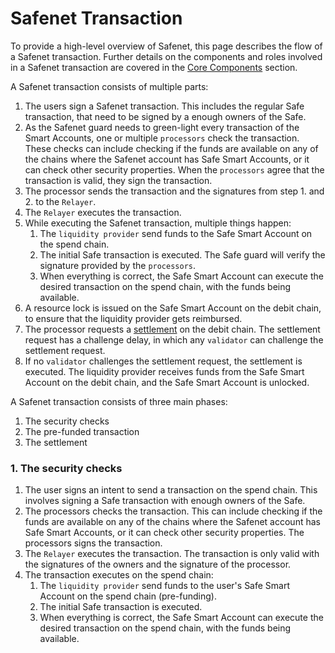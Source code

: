 # Safenet Transaction

To provide a high-level overview of Safenet, this page describes the flow of a Safenet transaction.
Further details on the components and roles involved in a Safenet transaction are covered in the [Core Components](../core-components/processor.mdx) section.

A Safenet transaction consists of multiple parts:

1. The users sign a Safenet transaction. 
This includes the regular Safe transaction, that need to be signed by a enough owners of the Safe.
2. As the Safenet guard needs to green-light every transaction of the Smart Accounts, one or multiple `processors` check the transaction. 
These checks can include checking if the funds are available on any of the chains where the Safenet account has Safe Smart Accounts, or it can check other security properties.
When the `processors` agree that the transaction is valid, they sign the transaction.
3. The processor sends the transaction and the signatures from step 1. and 2. to the `Relayer`.
4. The `Relayer` executes the transaction.
5. While executing the Safenet transaction, multiple things happen:
    1. The `liquidity provider` send funds to the Safe Smart Account on the spend chain.
    2. The initial Safe transaction is executed. The Safe guard will verify the signature provided by the `processors`.
    3. When everything is correct, the Safe Smart Account can execute the desired transaction on the spend chain, with the funds being available.
6. A resource lock is issued on the Safe Smart Account on the debit chain, to ensure that the liquidity provider gets reimbursed.
7. The processor requests a [settlement](../concepts/settlement.mdx) on the debit chain. The settlement request has a challenge delay, in which any `validator` can challenge the settlement request.
8. If no `validator` challenges the settlement request, the settlement is executed. The liquidity provider receives funds from the Safe Smart Account on the debit chain, and the Safe Smart Account is unlocked.

A Safenet transaction consists of three main phases:

1. The security checks
2. The pre-funded transaction
3. The settlement

### 1. The security checks

1. The user signs an intent to send a transaction on the spend chain. This involves signing a Safe transaction with enough owners of the Safe.
2. The processors checks the transaction. This can include checking if the funds are available on any of the chains where the Safenet account has Safe Smart Accounts, or it can check other security properties. The processors signs the transaction.
3. The `Relayer` executes the transaction. The transaction is only valid with the signatures of the owners and the signature of the processor.
4. The transaction executes on the spend chain:
    1. The `liquidity provider` send funds to the user's Safe Smart Account on the spend chain (pre-funding).
    2. The initial Safe transaction is executed.
    3. When everything is correct, the Safe Smart Account can execute the desired transaction on the spend chain, with the funds being available.